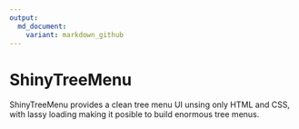 ```yaml
---
output:
  md_document:
    variant: markdown_github
---
```


<!-- README.md is generated from README.Rmd. Please edit that file -->

# ShinyTreeMenu

ShinyTreeMenu provides a clean tree menu UI unsing only HTML and CSS, with lassy loading making it posible to build enormous tree menus. 
